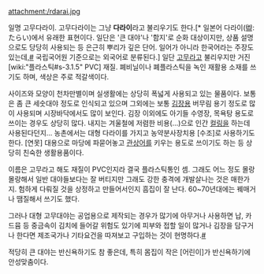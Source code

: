 attachment:/rdarai.jpg

일명 고무다라이. 고무다라이는 그냥 '''다라이'''라고 불리우기도 한다.[* 일본어 다라이(盥:たらい)에서 유래한 표현이다. 일단은 '큰 대야'나 '함지'로 순화 대상이지만, 상품 설명으로도 당당히 사용되는 등 은근히 뿌리가 깊은 단어. 일어가 아니라 한국어라는 주장도 있는데,[http://kin.naver.com/openkr/detail.nhn?docId=1462 #] 국립국어원 기준으로는 외국어로 분류된다.] 일단 [[고무]]라고 불리우지만 거진 [wiki:"플라스틱#s-3.1.5" PVC] 재질. 폐비닐이나 폐플라스틱을 녹인 재활용 소재를 쓰기도 하며, 색상은 주로 적갈색이다.

사이즈와 모양이 천차만별이며 실생활에는 상당히 폭넓게 사용되고 있는 물품이다. 보통은 좀 큰 세숫대야 정도로 인식되고 있으며 그외에는 보통 [[김장]]용 버무림 용기 정도로 많이 사용되며 시장바닥에서도 많이 보인다. 김장 이외에도 아기들 수영장, 목욕탕 용도로 쓰이는 경우도 상당히 많다. 내지는 겨울철에 저렴한 비용(...)으로 인간 [[컬링]]을 하는데 사용된다던지... 농촌에서는 대형 다라이를 가지고 농약분사장치용 [수조]로 사용하기도 한다. [연못] 대용으로 마당에 파묻어놓고 [[관상어]]를 키우는 용도로 쓰이기도 하는 등 상당히 친숙한 생활용품이다.

이름은 고무라고 해도 재질이 PVC인지라 결국 플라스틱통인 셈. 그래도 어느 정도 몰랑몰랑해서 일반 대야들보다는 잘 버티지만 그래도 강한 충격에 개발살나는 것은 매한가지. 험하게 다뤄질 것을 상정하고 만들어서인지 흠집이 잘 난다. 60~70년대에는 꿰매거나 땜질해서 쓰기도 했다.

그러나 대형 고무대야는 공업용으로 제작되는 경우가 많기에 아무거나 사용하면 납, 카드뮴 등 중금속이 김치에 들어갈 위험도 있기에 피부와 접할 일이 많거나 김장을 담구거나 한다면 제조국가나 기타요건을 따져보고 구입하는 것이 현명하다.[http://news.sbs.co.kr/section_news/news_read.jsp?news_id=N1000823551 #]

적당히 큰 대야는 반신욕하기도 참 좋은데, 특히 몸집이 작은 [어린이]가 반신욕하기에 안성맞춤이다.
